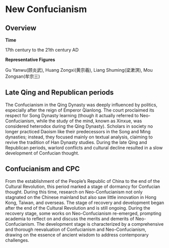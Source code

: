 # New Confucianism

## Overview

**Time**

17th century to the 21th century AD

**Representative Figures**

Gu Yanwu(顾炎武), Huang Zongxi(黄宗羲), Liang Shuming(梁漱溟), Mou Zongsan(牟宗三)

## Late Qing and Republican periods

The Confucianism in the Qing Dynasty was deeply influenced by politics, especially after the reign of Emperor Qianlong. The court proclaimed its respect for Song Dynasty learning (though it actually referred to Neo-Confucianism, while the study of the mind, known as Xinxue, was considered heterodox during the Qing Dynasty). Scholars in society no longer practiced Daoism like their predecessors in the Song and Ming dynasties; instead, they focused mainly on textual analysis, claiming to revive the tradition of Han Dynasty studies. During the late Qing and Republican periods, warlord conflicts and cultural decline resulted in a slow development of Confucian thought.

## Confucianism and CPC

From the establishment of the People's Republic of China to the end of the Cultural Revolution, this period marked a stage of dormancy for Confucian thought. During this time, research on Neo-Confucianism not only stagnated on the Chinese mainland but also saw little innovation in Hong Kong, Taiwan, and overseas. The stage of recovery and development began after the end of the Cultural Revolution and is still ongoing. During the recovery stage, some works on Neo-Confucianism re-emerged, prompting academia to reflect on and discuss the merits and demerits of Neo-Confucianism. The development stage is characterized by a comprehensive and thorough reevaluation of Confucianism and Neo-Confucianism, drawing on the essence of ancient wisdom to address contemporary challenges.
